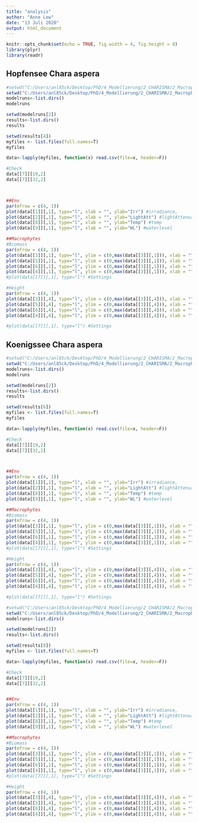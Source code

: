 ```yaml
---
title: "analysis"
author: "Anne Lew"
date: "13 Juli 2020"
output: html_document
---
```


```r
knitr::opts_chunk$set(echo = TRUE, fig.width = 4, fig.height = 8)
library(plyr)
library(readr)
```

## Hopfensee Chara aspera

```r
#setwd("C:/Users/anl85ck/Desktop/PhD/4_Modellierung/2_CHARISMA/2_Macroph/analysis/analysis")
setwd("C:/Users/anl85ck/Desktop/PhD/4_Modellierung/2_CHARISMA/2_Macroph/output")
modelruns<-list.dirs()
modelruns

setwd(modelruns[2])
results<-list.dirs()
results

setwd(results[4])
myfiles <- list.files(full.names=T)
myfiles

data<-lapply(myfiles, function(x) read.csv(file=x, header=F))

#Check
data[[7]][19,2]
data[[7]][32,2]



##Env
par(mfrow = c(4, 1))
plot(data[[1]][,1], type="l", xlab = "", ylab="Irr") #irradiance, 
plot(data[[2]][,1], type="l", xlab = "", ylab="LightAtt") #lightAttenuation
plot(data[[8]][,1], type="l", xlab = "", ylab="Temp") #temp
plot(data[[9]][,1], type="l", xlab = "", ylab="WL") #waterlevel

##Macrophytes
#Biomass
par(mfrow = c(4, 1))
plot(data[[3]][,1], type="l", ylim = c(0,max(data[[3]][,1])), xlab = "", ylab="Biomass_0.1m") #Plants_0.1 #Biomass, Number, indWeight, Height, allocatedBiomass, SpreadBiomass
plot(data[[5]][,1], type="l", ylim = c(0,max(data[[3]][,1])), xlab = "", ylab="Biomass_2m") #Plants_5
plot(data[[6]][,1], type="l", ylim = c(0,max(data[[3]][,1])), xlab = "", ylab="Biomass_5m") #Plants_10
plot(data[[4]][,1], type="l", ylim = c(0,max(data[[3]][,1])), xlab = "", ylab="Biomass_10m") #Plants_2
#plot(data[[7]][,1], type="l") #Settings

#Height
par(mfrow = c(4, 1))
plot(data[[3]][,4], type="l", ylim = c(0,max(data[[3]][,4])), xlab = "", ylab="Height_0.1m") #Plants_0.1 #Biomass, Number, indWeight, Height, allocatedBiomass, SpreadBiomass
plot(data[[5]][,4], type="l", ylim = c(0,max(data[[3]][,4])), xlab = "", ylab="Height_2m") #Plants_5
plot(data[[6]][,4], type="l", ylim = c(0,max(data[[3]][,4])), xlab = "", ylab="Height_5m") #Plants_10
plot(data[[4]][,4], type="l", ylim = c(0,max(data[[3]][,4])), xlab = "", ylab="Height_10m") #Plants_2

#plot(data[[7]][,1], type="l") #Settings
```

## Koenigssee Chara aspera
```r
#setwd("C:/Users/anl85ck/Desktop/PhD/4_Modellierung/2_CHARISMA/2_Macroph/analysis/analysis")
setwd("C:/Users/anl85ck/Desktop/PhD/4_Modellierung/2_CHARISMA/2_Macroph/output")
modelruns<-list.dirs()
modelruns

setwd(modelruns[2])
results<-list.dirs()
results

setwd(results[6])
myfiles <- list.files(full.names=T)
myfiles

data<-lapply(myfiles, function(x) read.csv(file=x, header=F))

#Check
data[[7]][19,2]
data[[7]][32,2]



##Env
par(mfrow = c(4, 1))
plot(data[[1]][,1], type="l", xlab = "", ylab="Irr") #irradiance, 
plot(data[[2]][,1], type="l", xlab = "", ylab="LightAtt") #lightAttenuation
plot(data[[8]][,1], type="l", xlab = "", ylab="Temp") #temp
plot(data[[9]][,1], type="l", xlab = "", ylab="WL") #waterlevel

##Macrophytes
#Biomass
par(mfrow = c(4, 1))
plot(data[[3]][,1], type="l", ylim = c(0,max(data[[3]][,1])), xlab = "", ylab="Biomass_0.1m") #Plants_0.1 #Biomass, Number, indWeight, Height, allocatedBiomass, SpreadBiomass
plot(data[[5]][,1], type="l", ylim = c(0,max(data[[3]][,1])), xlab = "", ylab="Biomass_2m") #Plants_5
plot(data[[6]][,1], type="l", ylim = c(0,max(data[[3]][,1])), xlab = "", ylab="Biomass_5m") #Plants_10
plot(data[[4]][,1], type="l", ylim = c(0,max(data[[3]][,1])), xlab = "", ylab="Biomass_10m") #Plants_2
#plot(data[[7]][,1], type="l") #Settings

#Height
par(mfrow = c(4, 1))
plot(data[[3]][,4], type="l", ylim = c(0,max(data[[3]][,4])), xlab = "", ylab="Height_0.1m") #Plants_0.1 #Biomass, Number, indWeight, Height, allocatedBiomass, SpreadBiomass
plot(data[[5]][,4], type="l", ylim = c(0,max(data[[3]][,4])), xlab = "", ylab="Height_2m") #Plants_5
plot(data[[6]][,4], type="l", ylim = c(0,max(data[[3]][,4])), xlab = "", ylab="Height_5m") #Plants_10
plot(data[[4]][,4], type="l", ylim = c(0,max(data[[3]][,4])), xlab = "", ylab="Height_10m") #Plants_2

#plot(data[[7]][,1], type="l") #Settings
```

```r
#setwd("C:/Users/anl85ck/Desktop/PhD/4_Modellierung/2_CHARISMA/2_Macroph/analysis/analysis")
setwd("C:/Users/anl85ck/Desktop/PhD/4_Modellierung/2_CHARISMA/2_Macroph/output")
modelruns<-list.dirs()

setwd(modelruns[2])
results<-list.dirs()

setwd(results[8])
myfiles <- list.files(full.names=T)

data<-lapply(myfiles, function(x) read.csv(file=x, header=F))

#Check
data[[7]][19,2]
data[[7]][32,2]


##Env
par(mfrow = c(4, 1))
plot(data[[1]][,1], type="l", xlab = "", ylab="Irr") #irradiance, 
plot(data[[2]][,1], type="l", xlab = "", ylab="LightAtt") #lightAttenuation
plot(data[[8]][,1], type="l", xlab = "", ylab="Temp") #temp
plot(data[[9]][,1], type="l", xlab = "", ylab="WL") #waterlevel

##Macrophytes
#Biomass
par(mfrow = c(4, 1))
plot(data[[3]][,1], type="l", ylim = c(0,max(data[[3]][,1])), xlab = "", ylab="Biomass_0.1m") #Plants_0.1 #Biomass, Number, indWeight, Height, allocatedBiomass, SpreadBiomass
plot(data[[5]][,1], type="l", ylim = c(0,max(data[[3]][,1])), xlab = "", ylab="Biomass_2m") #Plants_5
plot(data[[6]][,1], type="l", ylim = c(0,max(data[[3]][,1])), xlab = "", ylab="Biomass_5m") #Plants_10
plot(data[[4]][,1], type="l", ylim = c(0,max(data[[3]][,1])), xlab = "", ylab="Biomass_10m") #Plants_2
#plot(data[[7]][,1], type="l") #Settings

#Height
par(mfrow = c(4, 1))
plot(data[[3]][,4], type="l", ylim = c(0,max(data[[3]][,4])), xlab = "", ylab="Height_0.1m") #Plants_0.1 #Biomass, Number, indWeight, Height, allocatedBiomass, SpreadBiomass
plot(data[[5]][,4], type="l", ylim = c(0,max(data[[3]][,4])), xlab = "", ylab="Height_2m") #Plants_5
plot(data[[6]][,4], type="l", ylim = c(0,max(data[[3]][,4])), xlab = "", ylab="Height_5m") #Plants_10
plot(data[[4]][,4], type="l", ylim = c(0,max(data[[3]][,4])), xlab = "", ylab="Height_10m") #Plants_2
```

